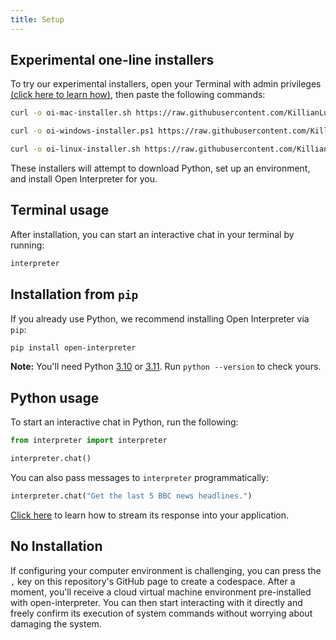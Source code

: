 ```yaml
---
title: Setup
---
```


## Experimental one-line installers

To try our experimental installers, open your Terminal with admin privileges [(click here to learn how)](https://chat.openai.com/share/66672c0f-0935-4c16-ac96-75c1afe14fe3), then paste the following commands:

<CodeGroup>

```bash Mac
curl -o oi-mac-installer.sh https://raw.githubusercontent.com/KillianLucas/open-interpreter/main/installers/oi-mac-installer.sh && chmod +x oi-mac-installer.sh && ./oi-mac-installer.sh && rm oi-mac-installer.sh
```

```bash Windows
curl -o oi-windows-installer.ps1 https://raw.githubusercontent.com/KillianLucas/open-interpreter/main/installers/oi-windows-installer.ps1 || bitsadmin /transfer "DownloadScript" https://raw.githubusercontent.com/KillianLucas/open-interpreter/main/installers/oi-windows-installer.ps1 %CD%\oi-windows-installer.ps1 && powershell -ExecutionPolicy Bypass -File oi-windows-installer.ps1 && del oi-windows-installer.ps1
```

```bash Linux
curl -o oi-linux-installer.sh https://raw.githubusercontent.com/KillianLucas/open-interpreter/main/installers/oi-linux-installer.sh && chmod +x oi-linux-installer.sh && ./oi-linux-installer.sh && rm oi-linux-installer.sh
```

</CodeGroup>

These installers will attempt to download Python, set up an environment, and install Open Interpreter for you.

## Terminal usage

After installation, you can start an interactive chat in your terminal by running:

```bash
interpreter
```

## Installation from `pip`

If you already use Python, we recommend installing Open Interpreter via `pip`:

```bash
pip install open-interpreter
```

<Info>**Note:** You'll need Python [3.10](https://www.python.org/downloads/release/python-3100/) or [3.11](https://www.python.org/downloads/release/python-3110/). Run `python --version` to check yours.</Info>

## Python usage

To start an interactive chat in Python, run the following:

```python
from interpreter import interpreter

interpreter.chat()
```

You can also pass messages to `interpreter` programmatically:

```python
interpreter.chat("Get the last 5 BBC news headlines.")
```

[Click here](/usage/python/streaming-response) to learn how to stream its response into your application.

## No Installation

If configuring your computer environment is challenging, you can press the `,` key on this repository's GitHub page to create a codespace. After a moment, you'll receive a cloud virtual machine environment pre-installed with open-interpreter. You can then start interacting with it directly and freely confirm its execution of system commands without worrying about damaging the system.